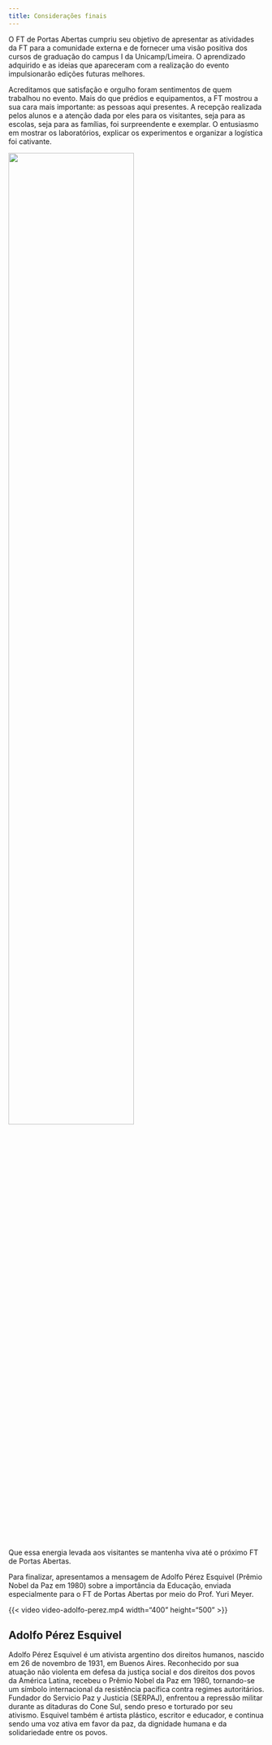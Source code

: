 ```yaml
---
title: Considerações finais
---
```


O FT de Portas Abertas cumpriu seu objetivo de apresentar as atividades da FT para a comunidade externa e de fornecer uma visão positiva dos cursos de graduação do campus I da Unicamp/Limeira. O aprendizado adquirido e as ideias que apareceram com a realização do evento impulsionarão edições futuras melhores.

Acreditamos que satisfação e orgulho foram sentimentos de quem trabalhou no evento. Mais do que prédios e equipamentos, a FT mostrou a sua cara mais importante: as pessoas aqui presentes. A recepção realizada pelos alunos e a atenção dada por eles para os visitantes, seja para as escolas, seja para as famílias, foi surpreendente e exemplar. O entusiasmo em mostrar os laboratórios, explicar os experimentos e organizar a logística foi cativante.

::: {.centerText}
![](foto-espanto.jpg){width=70%}
:::

Que essa energia levada aos visitantes se mantenha viva até o próximo FT de Portas Abertas. 

Para finalizar, apresentamos a mensagem de Adolfo Pérez Esquivel (Prêmio Nobel da Paz em 1980) sobre a importância da Educação, enviada especialmente para o FT de Portas Abertas por meio do Prof. Yuri Meyer. 

{{< video video-adolfo-perez.mp4 width="400" height="500" >}}

::: {.callout-caution collapse="true"}
## Adolfo Pérez Esquivel
Adolfo Pérez Esquivel é um ativista argentino dos direitos humanos, nascido em 26 de novembro de 1931, em Buenos Aires. Reconhecido por sua atuação não violenta em defesa da justiça social e dos direitos dos povos da América Latina, recebeu o Prêmio Nobel da Paz em 1980, tornando-se um símbolo internacional da resistência pacífica contra regimes autoritários. Fundador do Servicio Paz y Justicia (SERPAJ), enfrentou a repressão militar durante as ditaduras do Cone Sul, sendo preso e torturado por seu ativismo. Esquivel também é artista plástico, escritor e educador, e continua sendo uma voz ativa em favor da paz, da dignidade humana e da solidariedade entre os povos.
:::